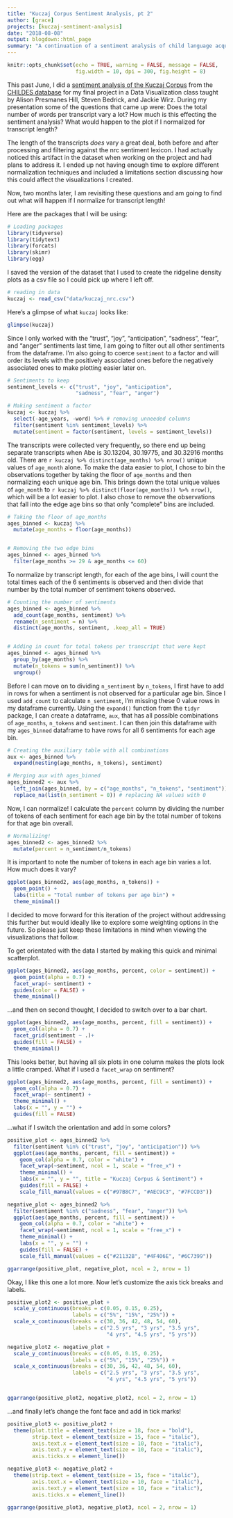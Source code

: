 ```yaml
---
title: "Kuczaj Corpus Sentiment Analysis, pt 2"
author: [grace]
projects: [kuczaj-sentiment-analysis]
date: "2018-08-08"
output: blogdown::html_page
summary: "A continuation of a sentiment analysis of child language acquisition data using the Kuczaj Corpus from the CHILDES database."
---
```


```r
knitr::opts_chunk$set(echo = TRUE, warning = FALSE, message = FALSE,
                      fig.width = 10, dpi = 300, fig.height = 8)
```

This past June, I did a [sentiment analysis of the Kuczaj Corpus](../kuczaj_pt1/) from the [CHILDES database](https://childes.talkbank.org) for my final project in a Data Visualization class [<i class="fab fa-github"></i>](https://github.com/apreshill/ohsu-basic-stats) [<i class="fas fa-laptop"></i>](https://ohsu-conj620.netlify.com/index.html) taught by Alison Presmanes Hill, Steven Bedrick, and Jackie Wirz. During my presentation some of the questions that came up were: Does the total number of words per transcript vary a lot? How much is this effecting the sentiment analysis? What would happen to the plot if I normalized for transcript length?

The length of the transcripts *does* vary a great deal, both before and after processing and filtering against the nrc sentiment lexicon. I had actually noticed this artifact in the dataset when working on the project and had plans to address it. I ended up not having enough time to explore different normalization techniques and included a limitations section discussing how this could affect the visualizations I created.

Now, two months later, I am revisiting these questions and am going to find out what will happen if I normalize for transcript length!

Here are the packages that I will be using:
```r
# Loading packages
library(tidyverse)
library(tidytext)
library(forcats)
library(skimr)
library(egg)
```

I saved the version of the dataset that I used to create the ridgeline density plots as a csv file so I could pick up where I left off.
```r
# reading in data
kuczaj <- read_csv("data/kuczaj_nrc.csv")     
```

Here's a glimpse of what `kuczaj` looks like:
```r
glimpse(kuczaj)
```

Since I only worked with the "trust", "joy", "anticipation", "sadness", "fear", and "anger" sentiments last time, I am going to filter out all other sentiments from the dataframe.  I'm also going to coerce `sentiment` to a factor and will order its levels with the positively associated ones before the negatively associated ones to make plotting easier later on.

```r
# Sentiments to keep
sentiment_levels <- c("trust", "joy", "anticipation", 
                      "sadness", "fear", "anger")

# Making sentiment a factor
kuczaj <- kuczaj %>% 
  select(-age_years, -word) %>% # removing unneeded columns
  filter(sentiment %in% sentiment_levels) %>% 
  mutate(sentiment = factor(sentiment, levels = sentiment_levels))
```


The transcripts were collected very frequently, so there end up being separate transcripts when Abe is 30.13204, 30.19775, and 30.32916 months old. There are `r kuczaj %>% distinct(age_months) %>% nrow()` unique values of `age_month` alone. To make the data easier to plot, I chose to bin the observations together by taking the floor of `age_months` and then normalizing each unique age bin. This brings down the total unique values of `age_month` to `r kuczaj %>% distinct(floor(age_months)) %>% nrow()`, which will be a lot easier to plot. I also chose to remove the observations that fall into the edge age bins so that only "complete" bins are included.
```r
# Taking the floor of age_months
ages_binned <- kuczaj %>% 
  mutate(age_months = floor(age_months)) 


# Removing the two edge bins
ages_binned <- ages_binned %>% 
  filter(age_months >= 29 & age_months <= 60)
```


To normalize by transcript length, for each of the age bins, I will count the total times each of the 6 sentiments is observed and then divide that number by the total number of sentiment tokens observed.
```r
# Counting the number of sentiments 
ages_binned <- ages_binned %>% 
  add_count(age_months, sentiment) %>% 
  rename(n_sentiment = n) %>% 
  distinct(age_months, sentiment, .keep_all = TRUE)


# Adding in count for total tokens per transcript that were kept
ages_binned <- ages_binned %>% 
  group_by(age_months) %>% 
  mutate(n_tokens = sum(n_sentiment)) %>% 
  ungroup()
```

Before I can move on to dividing `n_sentiment` by `n_tokens`, I first have to add in rows for when a sentiment is not observed for a particular age bin. Since I used `add_count` to calculate `n_sentiment`, I'm missing these 0 value rows in my dataframe currently. Using the `expand()` function from the `tidyr` package, I can create a dataframe, `aux`, that has all possible combinations of `age_months`, `n_tokens` and `sentiment`. I can then join this dataframe with my `ages_binned` dataframe to have rows for all 6 sentiments for each age bin.
```r
# Creating the auxiliary table with all combinations
aux <- ages_binned %>% 
  expand(nesting(age_months, n_tokens), sentiment)

# Merging aux with ages_binned
ages_binned2 <- aux %>% 
  left_join(ages_binned, by = c("age_months", "n_tokens", "sentiment")) %>% 
  replace_na(list(n_sentiment = 0)) # replacing NA values with 0
```

Now, I can normalize! I calculate the `percent` column by dividing the number of tokens of each sentiment for each age bin by the total number of tokens for that age bin overall.
```r
# Normalizing!
ages_binned2 <- ages_binned2 %>% 
  mutate(percent = n_sentiment/n_tokens)
```


It is important to note the number of tokens in each age bin varies a lot. How much does it vary?
```r
ggplot(ages_binned2, aes(age_months, n_tokens)) +
  geom_point() + 
  labs(title = "Total number of tokens per age bin") +
  theme_minimal()
```
I decided to move forward for this iteration of the project without addressing this further but would ideally like to explore some weighting options in the future. So please just keep these limitations in mind when viewing the visualizations that follow.


To get orientated with the data I started by making this quick and minimal scatterplot. 
```r
ggplot(ages_binned2, aes(age_months, percent, color = sentiment)) +
  geom_point(alpha = 0.7) +
  facet_wrap(~ sentiment) +
  guides(color = FALSE) +
  theme_minimal()
```

...and then on second thought, I decided to switch over to a bar chart.
```r
ggplot(ages_binned2, aes(age_months, percent, fill = sentiment)) +
  geom_col(alpha = 0.7) +
  facet_grid(sentiment ~ .)+
  guides(fill = FALSE) +
  theme_minimal()
```

This looks better, but having all six plots in one column makes the plots look a little cramped. What if I used a `facet_wrap` on sentiment?
```r
ggplot(ages_binned2, aes(age_months, percent, fill = sentiment)) +
  geom_col(alpha = 0.7) +
  facet_wrap(~ sentiment) + 
  theme_minimal() +
  labs(x = "", y = "") +
  guides(fill = FALSE)
```

...what if I switch the orientation and add in some colors?
```r
positive_plot <- ages_binned2 %>% 
  filter(sentiment %in% c("trust", "joy", "anticipation")) %>% 
  ggplot(aes(age_months, percent, fill = sentiment)) +
    geom_col(alpha = 0.7, color = "white") +
    facet_wrap(~sentiment, ncol = 1, scale = "free_x") +
    theme_minimal() +
    labs(x = "", y = "", title = "Kuczaj Corpus & Sentiment") +
    guides(fill = FALSE) +
    scale_fill_manual(values = c("#97B8C7", "#AEC9C3", "#7FCCD3")) 

negative_plot <- ages_binned2 %>% 
  filter(sentiment %in% c("sadness", "fear", "anger")) %>% 
  ggplot(aes(age_months, percent, fill = sentiment)) +
    geom_col(alpha = 0.7, color = "white") +
    facet_wrap(~sentiment, ncol = 1, scale = "free_x") +
    theme_minimal() +
    labs(x = "", y = "") +
    guides(fill = FALSE) +
    scale_fill_manual(values = c("#21132B", "#4F406E", "#6C7399"))

ggarrange(positive_plot, negative_plot, ncol = 2, nrow = 1)
```

Okay, I like this one a lot more. Now let's customize the axis tick breaks and labels. 
```r
positive_plot2 <- positive_plot +
  scale_y_continuous(breaks = c(0.05, 0.15, 0.25),
                     labels = c("5%", "15%", "25%")) +
  scale_x_continuous(breaks = c(30, 36, 42, 48, 54, 60),
                     labels = c("2.5 yrs", "3 yrs", "3.5 yrs", 
                                "4 yrs", "4.5 yrs", "5 yrs")) 

negative_plot2 <- negative_plot +
  scale_y_continuous(breaks = c(0.05, 0.15, 0.25),
                     labels = c("5%", "15%", "25%")) +
  scale_x_continuous(breaks = c(30, 36, 42, 48, 54, 60),
                     labels = c("2.5 yrs", "3 yrs", "3.5 yrs", 
                                "4 yrs", "4.5 yrs", "5 yrs")) 


ggarrange(positive_plot2, negative_plot2, ncol = 2, nrow = 1)
```


...and finally let's change the font face and add in tick marks! 
```r
positive_plot3 <- positive_plot2 +
  theme(plot.title = element_text(size = 18, face = "bold"),
        strip.text = element_text(size = 15, face = "italic"),
        axis.text.x = element_text(size = 10, face = "italic"),
        axis.text.y = element_text(size = 10, face = "italic"),
        axis.ticks.x = element_line())

negative_plot3 <- negative_plot2 +
  theme(strip.text = element_text(size = 15, face = "italic"),
        axis.text.x = element_text(size = 10, face = "italic"),
        axis.text.y = element_text(size = 10, face = "italic"),
        axis.ticks.x = element_line())

ggarrange(positive_plot3, negative_plot3, ncol = 2, nrow = 1)
```
